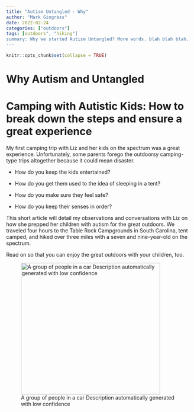 ```yaml
---
title: "Autism Untangled - Why"
author: "Mark Gingrass"
date: 2022-02-24
categories: ["outdoors"]
tags: [outdoors", "hiking"]
summary: Why we started Autism Untangled? More words. blah blah blah. 
---
```


```r
knitr::opts_chunk$set(collapse = TRUE)
```

# Why Autism and Untangled

# Camping with Autistic Kids: How to break down the steps and ensure a great experience

My first camping trip with Liz and her kids on the spectrum was a great
experience. Unfortunately, some parents forego the outdoorsy
camping-type trips altogether because it could mean disaster.

-   How do you keep the kids entertained?

-   How do you get them used to the idea of sleeping in a tent?

-   How do you make sure they feel safe?

-   How do you keep their senses in order?

This short article will detail my observations and conversations with
Liz on how she prepped her children with autism for the great outdoors.
We traveled four hours to the Table Rock Campgrounds in South Carolina,
tent camped, and hiked over three miles with a seven and nine-year-old
on the spectrum.

Read on so that you can enjoy the great outdoors with your children,
too.

![A group of people in a car Description automatically generated with
low confidence](./media/image1.png){width="3.9138899825021873in"
height="3.6943602362204726in"}

